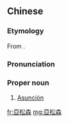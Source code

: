 {{also|亚松森}}
==Chinese==
{{zh-forms|s=亚松森|gloss=-}}

===Etymology===
From {{der|zh|es|Asunción}}.

===Pronunciation===
{{zh-pron
|m=亞sōngsēn,cap=y,2cap=y
|c=aa3 cung4 sam1
|cat=pn
}}

===Proper noun===
{{zh-proper noun}}

# [[Asunción]] {{gloss|the capital of Paraguay}}

{{zh-cat|Capital cities}}

[[fr:亞松森]]
[[mg:亞松森]]